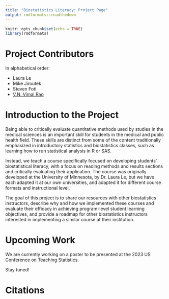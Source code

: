 ```yaml
---
title: "Biostatistics Literacy: Project Page"
output: rmdformats::readthedown
---
```


```r
knitr::opts_chunk$set(echo = TRUE)
library(rmdformats)
```

# Project Contributors

In alphabetical order: 

- Laura Le
- Mike Jiroutek
- Steven Foti
- [V.N. Vimal Rao](https://raovnv.github.io/research.html)

# Introduction to the Project

Being able to critically evaluate quantitative methods used by studies in the medical sciences is an important skill for students in the medical and public health field. These skills are distinct from some of the content traditionally emphasized in introductory statistics and biostatistics classes, such as learning how to run statistical analysis in R or SAS. 

Instead, we teach a course specifically focused on developing students' biostatistical literacy, with a focus on reading methods and results sections and critically evaluating their application. The course was originally developed at the University of Minnesota, by Dr. Laura Le, but we have each adapted it at our own universities, and adapted it for different course formats and instructional level. 

The goal of this project is to share our resources with other biostatistics instructors, describe why and how we implemented these courses and evaluate their efficacy in achieving program-level student learning objectives, and provide a roadmap for other biostatistics instructors interested in implementing a similar course at their institution. 

# Upcoming Work

We are currently working on a poster to be presented at the 2023 US Conference on Teaching Statistics.

Stay tuned!

# Citations



